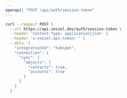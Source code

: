```yaml
---
openapi: "POST /api/auth/session-token"
---
```


<RequestExample>

```bash Request
curl --request POST \
  --url https://api.vessel.dev/auth/session-token \
  --header 'Content-Type: application/json' \
  --header 'x-vessel-api-token: ' \
  --data '{
    "integrationId": "hubspot",
    "connection": {
      "sync": {
        "objects": {
          "contacts": true,
          "accounts": true
        }
      }
    }
  }'
```

</RequestExample>

